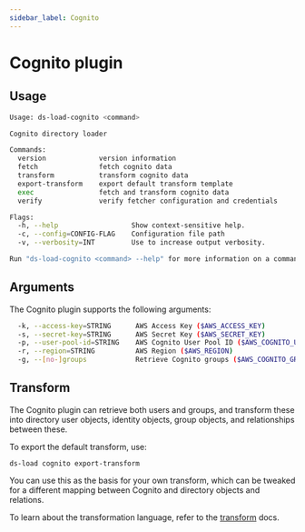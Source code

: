```yaml
---
sidebar_label: Cognito
---
```


# Cognito plugin

## Usage

```sh
Usage: ds-load-cognito <command>

Cognito directory loader

Commands:
  version             version information
  fetch               fetch cognito data
  transform           transform cognito data
  export-transform    export default transform template
  exec                fetch and transform cognito data
  verify              verify fetcher configuration and credentials

Flags:
  -h, --help                  Show context-sensitive help.
  -c, --config=CONFIG-FLAG    Configuration file path
  -v, --verbosity=INT         Use to increase output verbosity.

Run "ds-load-cognito <command> --help" for more information on a command.
```

## Arguments

The Cognito plugin supports the following arguments:

```sh
  -k, --access-key=STRING      AWS Access Key ($AWS_ACCESS_KEY)
  -s, --secret-key=STRING      AWS Secret Key ($AWS_SECRET_KEY)
  -p, --user-pool-id=STRING    AWS Cognito User Pool ID ($AWS_COGNITO_USER_POOL_ID)
  -r, --region=STRING          AWS Region ($AWS_REGION)
  -g, --[no-]groups            Retrieve Cognito groups ($AWS_COGNITO_GROUPS)
```

## Transform

The Cognito plugin can retrieve both users and groups, and transform these into directory user objects, identity objects, group objects, and relationships between these.

To export the default transform, use:

`ds-load cognito export-transform`

You can use this as the basis for your own transform, which can be tweaked for a different mapping between Cognito and directory objects and relations.

To learn about the transformation language, refer to the [transform](/docs/command-line-interface/ds-load-cli/transform) docs.